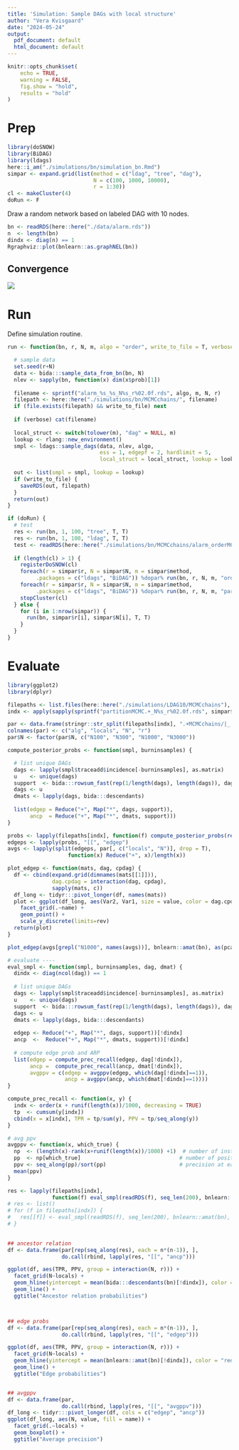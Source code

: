 ```yaml
---
title: 'Simulation: Sample DAGs with local structure'
author: "Vera Kvisgaard"
date: "2024-05-24"
output:
  pdf_document: default
  html_document: default
---
```


```r
knitr::opts_chunk$set(
	echo = TRUE,
	warning = FALSE,
	fig.show = "hold",
	results = "hold"
)
```


# Prep
```r
library(doSNOW)
library(BiDAG)
library(ldags)
here::i_am("./simulations/bn/simulation_bn.Rmd")
simpar <- expand.grid(list(method = c("ldag", "tree", "dag"),
                           N = c(100, 1000, 10000),
                           r = 1:30))
cl <- makeCluster(4)
doRun <- F
```

Draw a random network based on labeled DAG with 10 nodes.
```r
bn <- readRDS(here::here("./data/alarm.rds"))
n  <- length(bn)
dindx <- diag(n) == 1
Rgraphviz::plot(bnlearn::as.graphNEL(bn))
```


## Convergence

![](./edgep_)

# Run 
Define simulation routine.
```r
run <- function(bn, r, N, m, algo = "order", write_to_file = T, verbose = T)  {

  # sample data
  set.seed(r+N)
  data <- bida:::sample_data_from_bn(bn, N)
  nlev <- sapply(bn, function(x) dim(x$prob)[1])
  
  filename <- sprintf("alarm_%s_%s_N%s_r%02.0f.rds", algo, m, N, r)
  filepath <- here::here("./simulations/bn/MCMCchains/", filename)
  if (file.exists(filepath) && write_to_file) next
  
  if (verbose) cat(filename)
  
  local_struct <- switch(tolower(m), "dag" = NULL, m)
  lookup <- rlang::new_environment()
  smpl <- ldags::sample_dags(data, nlev, algo, 
                             ess = 1, edgepf = 2, hardlimit = 5, 
                             local_struct = local_struct, lookup = lookup, verbose = verbose)
 
  out <- list(smpl = smpl, lookup = lookup)
  if (write_to_file) {
    saveRDS(out, filepath)
  } 
  return(out)
}
```


```r
if (doRun) {
  # test
  res <- run(bn, 1, 100, "tree", T, T)
  res <- run(bn, 1, 100, "ldag", T, T)
  test <- readRDS(here::here("./simulations/bn/MCMCchains/alarm_orderMCMC_ldag_N100_r01.rds"))
  
  if (length(cl) > 1) {
    registerDoSNOW(cl)
    foreach(r = simpar$r, N = simpar$N, m = simpar$method,
         .packages = c("ldags", "BiDAG")) %dopar% run(bn, r, N, m, "order", T, T)
    foreach(r = simpar$r, N = simpar$N, m = simpar$method,
         .packages = c("ldags", "BiDAG")) %dopar% run(bn, r, N, m, "partition", T, T)
    stopCluster(cl)
  } else {
    for (i in 1:nrow(simpar)) {
      run(bn, simpar$r[i], simpar$N[i], T, T)
    }
  }
}

```
# Evaluate 

```r
library(ggplot2)
library(dplyr)

filepaths <- list.files(here::here("./simulations/LDAG10/MCMCchains"), pattern = ".rds", full.names = T)
indx <- apply(sapply(sprintf("partitionMCMC.+_N%s_r%02.0f.rds", simpar$N, simpar$r), grepl, x = filepaths), 1, any)

par <- data.frame(stringr::str_split(filepaths[indx], ".+MCMCchains/|_|.rds", simplify = T)[, 2:5])
colnames(par) <- c("alg", "locals", "N", "r")
par$N <- factor(par$N, c("N100", "N300", "N1000", "N3000"))
```

```r
compute_posterior_probs <- function(smpl, burninsamples) {

  # list unique DAGs
  dags <- lapply(smpl$traceadd$incidence[-burninsamples], as.matrix)
  u    <- unique(dags)
  support  <- bida:::rowsum_fast(rep(1/length(dags), length(dags)), dags, u)
  dags <- u 
  dmats <- lapply(dags, bida:::descendants)
  
  list(edgep = Reduce("+", Map("*", dags, support)),
       ancp  = Reduce("+", Map("*", dmats, support)))
}

probs <- lapply(filepaths[indx], function(f) compute_posterior_probs(readRDS(f), seq_len(200)))
edgeps <- lapply(probs, "[[", "edgep")
avgs <- lapply(split(edgeps, par[, c("locals", "N")], drop = T),
                   function(x) Reduce("+", x)/length(x))

plot_edgep <- function(mats, dag, cpdag) {
  df <- cbind(expand.grid(dimnames(mats[[1]])), 
              dag.cpdag = interaction(dag, cpdag), 
              sapply(mats, c))
  df_long <- tidyr:::pivot_longer(df, names(mats))
  plot <- ggplot(df_long, aes(Var2, Var1, size = value, color = dag.cpdag)) +
    facet_grid(.~name) +
    geom_point() +
    scale_y_discrete(limits=rev) 
  return(plot)
}

plot_edgep(avgs[grepl("N1000", names(avgs))], bnlearn::amat(bn), as(pcalg::dag2cpdag(bnlearn::as.graphNEL(bn)), "matrix"))

```

```r
# evaluate ----
eval_smpl <- function(smpl, burninsamples, dag, dmat) {
  dindx <- diag(ncol(dag)) == 1 
  
  # list unique DAGs
  dags <- lapply(smpl$traceadd$incidence[-burninsamples], as.matrix)
  u    <- unique(dags)
  support  <- bida:::rowsum_fast(rep(1/length(dags), length(dags)), dags, u)
  dags <- u 
  dmats <- lapply(dags, bida:::descendants)
  
  edgep <- Reduce("+", Map("*", dags, support))[!dindx]
  ancp  <-  Reduce("+", Map("*", dmats, support))[!dindx]
  
  # compute edge prob and ARP
  list(edgep = compute_prec_recall(edgep, dag[!dindx]),
       ancp =  compute_prec_recall(ancp, dmat[!dindx]),
       avgppv = c(edgep = avgppv(edgep, which(dag[!dindx]==1)),
                  ancp = avgppv(ancp, which(dmat[!dindx]==1))))
}

compute_prec_recall <- function(x, y) {
  indx <- order(x + runif(length(x))/1000, decreasing = TRUE)
  tp  <- cumsum(y[indx])
  cbind(x = x[indx], TPR = tp/sum(y), PPV = tp/seq_along(y))
}

# avg ppv 
avgppv <- function(x, which_true) {
  np  <- (length(x)-rank(x+runif(length(x))/1000) +1)  # number of instances with equal to or lower values of x
  pp  <- np[which_true]                               # number of positive predictions at each true positive    
  ppv <- seq_along(pp)/sort(pp)                       # precision at each positive
  mean(ppv)
}
```

```r


res <- lapply(filepaths[indx], 
              function(f) eval_smpl(readRDS(f), seq_len(200), bnlearn::amat(bn), bida:::descendants(bn)))
# res <- list()
# for (f in filepaths[indx]) {
#   res[[f]] <- eval_smpl(readRDS(f), seq_len(200), bnlearn::amat(bn), bida:::descendants(bn))
# }

                                                                           
## ancestor relation
df <- data.frame(par[rep(seq_along(res), each = n*(n-1)), ], 
                 do.call(rbind, lapply(res, "[[", "ancp")))

ggplot(df, aes(TPR, PPV, group = interaction(N, r))) +
  facet_grid(N~locals) +
  geom_hline(yintercept = mean(bida:::descendants(bn)[!dindx]), color = "red") +
  geom_line() +
  ggtitle("Ancestor relation probabilities")



## edge probs
df <- data.frame(par[rep(seq_along(res), each = n*(n-1)), ], 
                 do.call(rbind, lapply(res, "[[", "edgep")))

ggplot(df, aes(TPR, PPV, group = interaction(N, r))) +
  facet_grid(N~locals) +
  geom_hline(yintercept = mean(bnlearn::amat(bn)[!dindx]), color = "red") +
  geom_line() + 
  ggtitle("Edge probabilities")


## avgppv 
df <- data.frame(par, 
                 do.call(rbind, lapply(res, "[[", "avgppv")))
df_long <- tidyr:::pivot_longer(df, cols = c("edgep", "ancp"))
ggplot(df_long, aes(N, value, fill = name)) +
  facet_grid(.~locals) +
  geom_boxplot() +
  ggtitle("Average precision")
```


